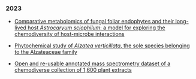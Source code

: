 ### 2023

* [Comparative metabolomics of fungal foliar endophytes and their long-lived host *Astrocaryum sciophilum*: a model for exploring the chemodiversity of host-microbe interactions](https://doi.org/10.3389/fpls.2023.1278745)

* [Phytochemical study of *Alzatea verticillata*, the sole species belonging to the Alzateaceae family](https://doi.org/10.3389/fntpr.2023.1147195)

* [Open and re-usable annotated mass spectrometry dataset of a chemodiverse collection of 1,600 plant extracts](https://doi.org/10.1093/gigascience/giac124)
